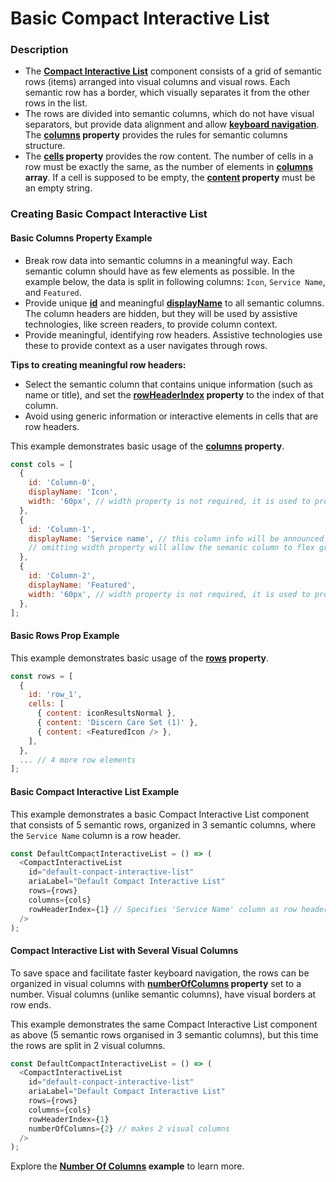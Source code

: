 
# Basic Compact Interactive List

### Description

* The **[Compact Interactive List](/components/cerner-terra-framework-docs/compact-interactive-list/about)** component consists of a grid of semantic rows (items) arranged into visual columns and visual rows.
  Each semantic row has a border, which visually separates it from the other rows in the list.
* The rows are divided into semantic columns, which do not have visual separators, but provide data alignment and allow [**keyboard navigation**](/components/cerner-terra-framework-docs/compact-interactive-list/about#keyboard-interactions). 
  The **[columns](/components/cerner-terra-framework-docs/compact-interactive-list/about#compact-interactive-list-properties-table) property** provides the rules for semantic columns structure. 
* The **[cells](/components/cerner-terra-framework-docs/compact-interactive-list/about#row) property** provides the row content. 
  The number of cells in a row must be exactly the same, as the number of elements in **[columns](/components/cerner-terra-framework-docs/compact-interactive-list/about#compact-interactive-list-properties-table) array**. 
  If a cell is supposed to be empty, the **[content](/components/cerner-terra-framework-docs/compact-interactive-list/about#row) property** must be an empty string.

### Creating Basic Compact Interactive List

#### Basic Columns Property Example

* Break row data into semantic columns in a meaningful way. Each semantic column should have as few elements as possible. 
  In the example below, the data is split in following columns: `Icon`, `Service Name`, and `Featured`.
* Provide unique **[id](/components/cerner-terra-framework-docs/compact-interactive-list/about#column)**
  and meaningful **[displayName](/components/cerner-terra-framework-docs/compact-interactive-list/about#column)**
  to all semantic columns. The column headers are hidden, but they will be used by assistive technologies, like screen readers, to provide column context.
* Provide meaningful, identifying row headers. Assistive technologies use these to provide context as a user navigates through rows.

<Notice variant="important" ariaLevel="3">

**Tips to creating meaningful row headers:**

* Select the semantic column that contains unique information (such as name or title), and set the **[rowHeaderIndex](/components/cerner-terra-framework-docs/compact-interactive-list/about#compact-interactive-list-properties-table) property** to the index of that column.
* Avoid using generic information or interactive elements in cells that are row headers.

</Notice>

This example demonstrates basic usage of the **[columns](/components/cerner-terra-framework-docs/compact-interactive-list/about#compact-interactive-list-properties-table) property**.

``` js
const cols = [
  {
    id: 'Column-0',
    displayName: 'Icon',
    width: '60px', // width property is not required, it is used to provide a better visual structure
  },
  {
    id: 'Column-1',
    displayName: 'Service name', // this column info will be announced as a row header
    // omitting width property will allow the semanic column to flex grow/shrink
  },
  {
    id: 'Column-2',
    displayName: 'Featured',
    width: '60px', // width property is not required, it is used to provide a better visual structure
  },
];
```

#### Basic Rows Prop Example

This example demonstrates basic usage of the **[rows](/components/cerner-terra-framework-docs/compact-interactive-list/about#compact-interactive-list-properties-table) property**. 

``` js
const rows = [
  {
    id: 'row_1',
    cells: [
      { content: iconResultsNormal },
      { content: 'Discern Care Set (1)' },
      { content: <FeaturedIcon /> },
    ],
  },
  ... // 4 more row elements
];
```


#### Basic Compact Interactive List Example

This example demonstrates a basic Compact Interactive List component that consists of 5 semantic rows, organized in 3 semantic columns, where the `Service Name` column is a row header.

``` js
const DefaultCompactInteractiveList = () => (
  <CompactInteractiveList
    id="default-conpact-interactive-list"
    ariaLabel="Default Compact Interactive List"
    rows={rows}
    columns={cols}
    rowHeaderIndex={1} // Specifies 'Service Name' column as row header for every semantic row.
  />
);
```

<BasicCompactInteractiveList />

#### Compact Interactive List with Several Visual Columns

To save space and facilitate faster keyboard navigation, the rows can be organized in visual columns with **[numberOfColumns](/components/cerner-terra-framework-docs/compact-interactive-list/about#compact-interactive-list-properties-table) 
property** set to a number. Visual columns (unlike semantic columns), have visual borders at row ends.

This example demonstrates the same Compact Interactive List component as above (5 semantic rows organised in 3 semantic columns), but this time the rows are split in 2 visual columns.

``` js
const DefaultCompactInteractiveList = () => (
  <CompactInteractiveList
    id="default-conpact-interactive-list"
    ariaLabel="Default Compact Interactive List"
    rows={rows}
    columns={cols}
    rowHeaderIndex={1}
    numberOfColumns={2} // makes 2 visual columns
  />
);
```

<ResponsiveColumns title="Several Visual Columns" />

Explore the **[Number Of Columns](/components/cerner-terra-framework-docs/compact-interactive-list/examples/number-of-columns) example** to learn more.



